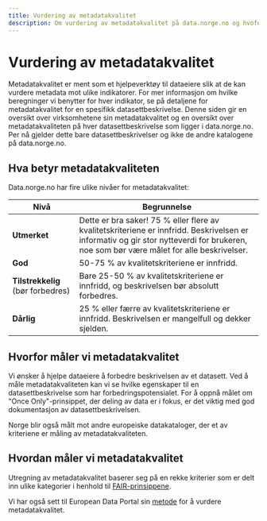 ```yaml
---
title: Vurdering av metadatakvalitet
description: Om vurdering av metadatakvalitet på data.norge.no og hvofor vi gjør det
---
```


# Vurdering av metadatakvalitet

<Ingress>
    Metadatakvalitet er ment som et hjelpeverktøy til dataeiere slik at de kan vurdere metadata mot ulike indikatorer.
    For mer informasjon om hvilke beregninger vi benytter for hver indikator, se på detaljene for metadatakvalitet for
    en spesifikk datasettbeskrivelse. Denne siden gir en oversikt over virksomhetene sin metadatakvalitet og en oversikt
    over metadatakvaliteten på hver datasettbeskrivelse som ligger i data.norge.no. Per nå gjelder dette bare
    datasettbeskrivelser og ikke de andre katalogene på data.norge.no.
</Ingress>

## Hva betyr metadatakvaliteten

Data.norge.no har fire ulike nivåer for metadatakvalitet:

| Nivå                              | Begrunnelse                                                                                                                                                                            |
| --------------------------------- | -------------------------------------------------------------------------------------------------------------------------------------------------------------------------------------- |
| **Utmerket**                      | Dette er bra saker! 75 % eller flere av kvalitetskriteriene er innfridd. Beskrivelsen er informativ og gir stor nytteverdi for brukeren, noe som bør være målet for alle beskrivelser. |
| **God**                           | 50-75 % av kvalitetskriteriene er innfridd.                                                                                                                                            |
| **Tilstrekkelig** (bør forbedres) | Bare 25-50 % av kvalitetskriteriene er innfridd, og beskrivelsen bør absolutt forbedres.                                                                                               |
| **Dårlig**                        | 25 % eller færre av kvalitetskriteriene er innfridd. Beskrivelsen er mangelfull og dekker sjelden.                                                                                     |

## Hvorfor måler vi metadatakvalitet

Vi ønsker å hjelpe dataeiere å forbedre beskrivelsen av et datasett. Ved å måle metadatakvaliteten kan vi se hvilke egenskaper til en datasettbeskrivelse som har forbedringspotensialet.
For å oppnå målet om "Once Only"-prinsippet, der deling av data er i fokus, er det viktig med god dokumentasjon av datasettbeskrivelsen.

Norge blir også målt mot andre europeiske datakataloger, der et av kriteriene er måling av metadatakvaliteten.

## Hvordan måler vi metadatakvalitet

Utregning av metadatakvalitet baserer seg på en rekke kriterier som er delt inn ulike kategorier i henhold til [FAIR-prinsippene](https://www.go-fair.org/fair-principles/).

Vi har også sett til European Data Portal sin [metode](https://www.europeandataportal.eu/mqa/methodology?locale=en) for å vurdere metadatakvalitet.
